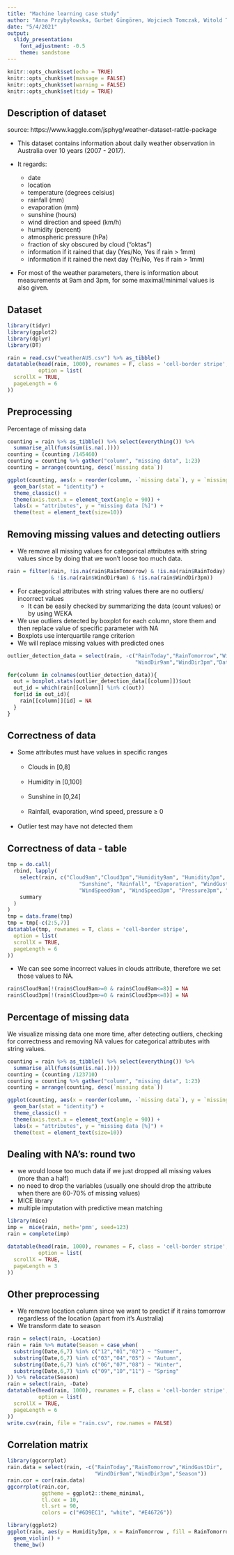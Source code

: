 ```yaml
---
title: "Machine learning case study"
author: "Anna Przybyłowska, Gurbet Güngören, Wojciech Tomczak, Witold Taisner"
date: "5/4/2021"
output:
  slidy_presentation: 
    font_adjustment: -0.5
    theme: sandstone
---
```


```r
knitr::opts_chunk$set(echo = TRUE)
knitr::opts_chunk$set(massage = FALSE)
knitr::opts_chunk$set(warning = FALSE)
knitr::opts_chunk$set(tidy = TRUE)
```

## Description of dataset

source: https://www.kaggle.com/jsphyg/weather-dataset-rattle-package

- This dataset contains information about daily weather observation in Australia over 10 years 
(2007 - 2017).

- It regards:
  - date
  - location
  - temperature (degrees celsius)
  - rainfall (mm)
  - evaporation (mm)
  - sunshine (hours)
  - wind direction and speed (km/h)
  - humidity (percent)
  - atmospheric pressure (hPa)
  - fraction of sky obscured by cloud ("oktas")
  - information if it rained that day (Yes/No, Yes if rain > 1mm)
  - information if it rained the next day (Ye/No, Yes if rain > 1mm)

- For most of the weather parameters, there is information about measurements at 9am and 3pm, for some maximal/minimal values is also given.


## Dataset
```r
library(tidyr)
library(ggplot2)
library(dplyr)
library(DT)

rain = read.csv("weatherAUS.csv") %>% as_tibble()
datatable(head(rain, 1000), rownames = F, class = 'cell-border stripe',
          option = list(
  scrollX = TRUE,
  pageLength = 6
))
```


## Preprocessing

Percentage of missing data

```r
counting = rain %>% as_tibble() %>% select(everything()) %>%
  summarise_all(funs(sum(is.na(.))))
counting = (counting /145460) 
counting = counting %>% gather("column", "missing data", 1:23)
counting = arrange(counting, desc(`missing data`))

ggplot(counting, aes(x = reorder(column, -`missing data`), y = `missing data`)) +
  geom_bar(stat = "identity") +
  theme_classic() +
  theme(axis.text.x = element_text(angle = 90)) +
  labs(x = "attributes", y = "missing data [%]") + 
  theme(text = element_text(size=10))
```

## Removing missing values and detecting outliers

- We remove all missing values for categorical attributes with string values since by doing that we won't loose too much data.

```r
rain = filter(rain, !is.na(rain$RainTomorrow) & !is.na(rain$RainToday) & !is.na(rain$WindGustDir)
              & !is.na(rain$WindDir9am) & !is.na(rain$WindDir3pm))

```

- For categorical attributes with string values there are no outliers/ incorrect values
  - It can be easily checked by summarizing the data (count values) or by using WEKA
- We use outliers detected by boxplot for each column, store them and then replace value of specific parameter with NA
- Boxplots use interquartile range criterion
- We will replace missing values with predicted ones

```r
outlier_detection_data = select(rain, -c("RainToday","RainTomorrow","WindGustDir",
                                         "WindDir9am","WindDir3pm","Date", "Location"))

for(column in colnames(outlier_detection_data)){
  out = boxplot.stats(outlier_detection_data[[column]])$out
  out_id = which(rain[[column]] %in% c(out))
  for(id in out_id){
    rain[[column]][id] = NA
  }
}
```

## Correctness of data

- Some attributes must have values in specific ranges\
\
  - Clouds in [0,8]\
  \
  - Humidity in [0,100]\
  \
  - Sunshine in [0,24]\
  \
  - Rainfall, evaporation, wind speed, pressure ≥ 0\
  \
- Outlier test may have not detected them\

## Correctness of data - table

```r
tmp = do.call(
  rbind, lapply(
    select(rain, c("Cloud9am","Cloud3pm","Humidity9am", "Humidity3pm",
                       "Sunshine", "Rainfall", "Evaporation", "WindGustSpeed",
                       "WindSpeed9am", "WindSpeed3pm", "Pressure3pm", "Pressure9am")),
    summary
  )
)
tmp = data.frame(tmp)
tmp = tmp[-c(2:5,7)]
datatable(tmp, rownames = T, class = 'cell-border stripe',
  option = list(
  scrollX = TRUE,
  pageLength = 6
))

```

- We can see some incorrect values in clouds attribute, therefore we set those values to NA.
```r
rain$Cloud9am[!(rain$Cloud9am>=0 & rain$Cloud9am<=8)] = NA
rain$Cloud3pm[!(rain$Cloud3pm>=0 & rain$Cloud3pm<=8)] = NA

```

## Percentage of missing data

We visualize missing data one more time, after detecting outliers, checking for correctness and removing NA values for categorical attributes with string values.  

```r
counting = rain %>% as_tibble() %>% select(everything()) %>%
  summarise_all(funs(sum(is.na(.))))
counting = (counting /123710) 
counting = counting %>% gather("column", "missing data", 1:23)
counting = arrange(counting, desc(`missing data`))

ggplot(counting, aes(x = reorder(column, -`missing data`), y = `missing data`)) +
  geom_bar(stat = "identity") + 
  theme_classic() +
  theme(axis.text.x = element_text(angle = 90)) +
  labs(x = "attributes", y = "missing data [%]") +
  theme(text = element_text(size=10))
```

## Dealing with NA's: round two

- we would loose too much data if we just dropped all missing values (more than a half)
- no need to drop the variables (usually one should drop the attribute when there are 60-70% of missing values)
- MICE library
- multiple imputation with predictive mean matching
```r
library(mice)
imp =  mice(rain, meth='pmm', seed=123)
rain = complete(imp)
```
```r
datatable(head(rain, 1000), rownames = F, class = 'cell-border stripe',
          option = list(
  scrollX = TRUE,
  pageLength = 3
))
```



## Other preprocessing

- We remove location column since we want to predict if it rains tomorrow regardless of the location (apart from it's Australia)
- We transform date to season\

``` r
rain = select(rain, -Location)
rain = rain %>% mutate(Season = case_when(
  substring(Date,6,7) %in% c("12","01","02") ~ "Summer",
  substring(Date,6,7) %in% c("03","04","05") ~ "Autumn",
  substring(Date,6,7) %in% c("06","07","08") ~ "Winter",
  substring(Date,6,7) %in% c("09","10","11") ~ "Spring"
)) %>% relocate(Season)
rain = select(rain, -Date)
datatable(head(rain, 1000), rownames = F, class = 'cell-border stripe',
          option = list(
  scrollX = TRUE,
  pageLength = 6
))
write.csv(rain, file = "rain.csv", row.names = FALSE)
``` 

## Correlation matrix

```r
library(ggcorrplot)
rain.data = select(rain, -c("RainToday","RainTomorrow","WindGustDir",
                            "WindDir9am","WindDir3pm","Season"))
rain.cor = cor(rain.data)
ggcorrplot(rain.cor,
           ggtheme = ggplot2::theme_minimal,
           tl.cex = 10,
           tl.srt = 90,
           colors = c("#6D9EC1", "white", "#E46726"))

```
```r
library(ggplot2)
ggplot(rain, aes(y = Humidity3pm, x = RainTomorrow , fill = RainTomorrow)) + 
  geom_violin() + 
  theme_bw()

```


